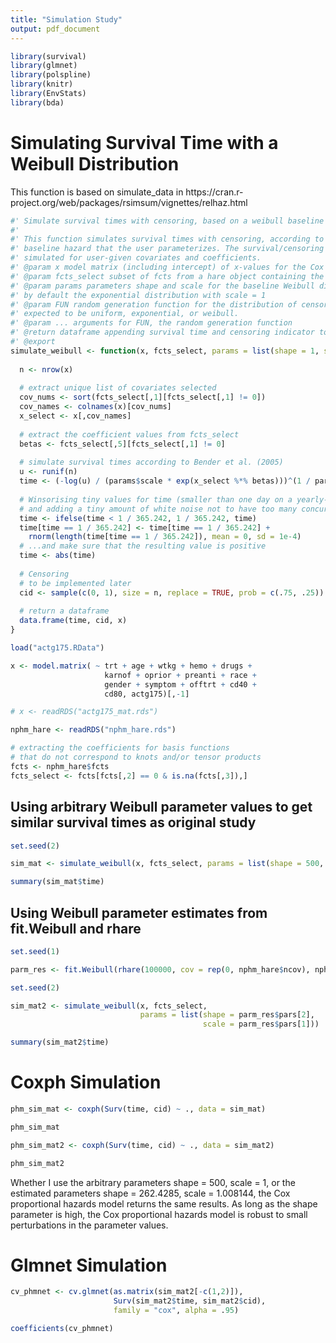 ```yaml
---
title: "Simulation Study"
output: pdf_document
---
```


<!-- source load_dependencies later -->
<!-- Automatically detect and download libraries -->
<!-- download conflicted package -->
```r
library(survival)
library(glmnet)
library(polspline)
library(knitr)
library(EnvStats)
library(bda)
```

# Simulating Survival Time with a Weibull Distribution

This function is based on simulate_data in https://cran.r-project.org/web/packages/rsimsum/vignettes/relhaz.html

```r
#' Simulate survival times with censoring, based on a weibull baseline hazard
#'
#' This function simulates survival times with censoring, according to a weibull
#' baseline hazard that the user parameterizes. The survival/censoring times are 
#' simulated for user-given covariates and coefficients.
#' @param x model matrix (including intercept) of x-values for the Cox model of survival times
#' @param fcts_select subset of fcts from a hare object containing the coefficients of interest. 
#' @param params parameters shape and scale for the baseline Weibull distribution, 
#' by default the exponential distribution with scale = 1
#' @param FUN random generation function for the distribution of censoring times, 
#' expected to be uniform, exponential, or weibull. 
#' @param ... arguments for FUN, the random generation function
#' @return dataframe appending survival time and censoring indicator to the model matrix x
#' @export
simulate_weibull <- function(x, fcts_select, params = list(shape = 1, scale = 1), FUN, ...) {
  
  n <- nrow(x)
  
  # extract unique list of covariates selected 
  cov_nums <- sort(fcts_select[,1][fcts_select[,1] != 0])
  cov_names <- colnames(x)[cov_nums]
  x_select <- x[,cov_names]
  
  # extract the coefficient values from fcts_select
  betas <- fcts_select[,5][fcts_select[,1] != 0]
  
  # simulate survival times according to Bender et al. (2005)
  u <- runif(n)
  time <- (-log(u) / (params$scale * exp(x_select %*% betas)))^(1 / params$shape)
  
  # Winsorising tiny values for time (smaller than one day on a yearly-scale, e.g. 1 / 365.242),
  # and adding a tiny amount of white noise not to have too many concurrent values
  time <- ifelse(time < 1 / 365.242, 1 / 365.242, time)
  time[time == 1 / 365.242] <- time[time == 1 / 365.242] + 
    rnorm(length(time[time == 1 / 365.242]), mean = 0, sd = 1e-4)
  # ...and make sure that the resulting value is positive
  time <- abs(time)
  
  # Censoring
  # to be implemented later
  cid <- sample(c(0, 1), size = n, replace = TRUE, prob = c(.75, .25))
  
  # return a dataframe
  data.frame(time, cid, x)
}
```

```r
load("actg175.RData")

x <- model.matrix( ~ trt + age + wtkg + hemo + drugs +
                     karnof + oprior + preanti + race +
                     gender + symptom + offtrt + cd40 +
                     cd80, actg175)[,-1]

# x <- readRDS("actg175_mat.rds")

nphm_hare <- readRDS("nphm_hare.rds")

# extracting the coefficients for basis functions 
# that do not correspond to knots and/or tensor products
fcts <- nphm_hare$fcts
fcts_select <- fcts[fcts[,2] == 0 & is.na(fcts[,3]),]
```



## Using arbitrary Weibull parameter values to get similar survival times as original study

```r
set.seed(2)

sim_mat <- simulate_weibull(x, fcts_select, params = list(shape = 500, scale = 1))

summary(sim_mat$time)
```

## Using Weibull parameter estimates from fit.Weibull and rhare

```r
set.seed(1)

parm_res <- fit.Weibull(rhare(100000, cov = rep(0, nphm_hare$ncov), nphm_hare), dist="Weibull")
```

```r
set.seed(2)

sim_mat2 <- simulate_weibull(x, fcts_select, 
                             params = list(shape = parm_res$pars[2],
                                           scale = parm_res$pars[1]))

summary(sim_mat2$time)
```



# Coxph Simulation

```r
phm_sim_mat <- coxph(Surv(time, cid) ~ ., data = sim_mat)

phm_sim_mat
```

```r
phm_sim_mat2 <- coxph(Surv(time, cid) ~ ., data = sim_mat2)

phm_sim_mat2
```

Whether I use the arbitrary parameters shape = 500, scale = 1, or the estimated parameters shape = 262.4285, scale = 1.008144, the Cox proportional hazards model returns the same results. As long as the shape parameter is high, the Cox proportional hazards model is robust to small perturbations in the parameter values. 



# Glmnet Simulation

```r
cv_phmnet <- cv.glmnet(as.matrix(sim_mat2[-c(1,2)]), 
                       Surv(sim_mat2$time, sim_mat2$cid),
                       family = "cox", alpha = .95)
```

```r
coefficients(cv_phmnet)
```




